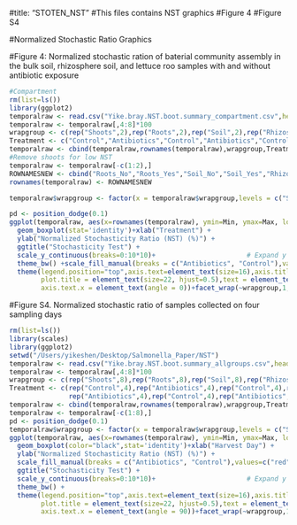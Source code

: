 #title: "STOTEN_NST"
#This files contains NST graphics
#Figure 4
#Figure S4


#Normalized Stochastic Ratio Graphics

#Figure 4: Normalized stochastic ration of baterial community assembly in the bulk soil, rhizosphere soil, and lettuce roo samples with and without antibiotic exposure
```r
#Compartment
rm(list=ls())
library(ggplot2)
temporalraw <- read.csv("Yike.bray.NST.boot.summary_compartment.csv",header = TRUE,row.names = 1)
temporalraw <- temporalraw[,4:8]*100
wrapgroup <- c(rep("Shoots",2),rep("Roots",2),rep("Soil",2),rep("Rhizosphere",2))
Treatment <- c("Control","Antibiotics","Control","Antibiotics","Control","Antibiotics","Control","Antibiotics")
temporalraw <- cbind(temporalraw,rownames(temporalraw),wrapgroup,Treatment)
#Remove shoots for low NST
temporalraw <- temporalraw[-c(1:2),]
ROWNAMESNEW <- cbind("Roots_No","Roots_Yes","Soil_No","Soil_Yes","Rhizo_No","Rhizo_Yes")
rownames(temporalraw) <- ROWNAMESNEW

temporalraw$wrapgroup <- factor(x = temporalraw$wrapgroup,levels = c("Soil","Rhizosphere","Roots"))

pd <- position_dodge(0.1)
ggplot(temporalraw, aes(x=rownames(temporalraw), ymin=Min, ymax=Max, lower=Quantile25, middle=Median, upper=Quantile75,fill=Treatment))+
  geom_boxplot(stat='identity')+xlab("Treatment") +
  ylab("Normalized Stochasticity Ratio (NST) (%)") +
  ggtitle("Stochasticity Test") +
  scale_y_continuous(breaks=0:10*10)+                       # Expand y range
  theme_bw() +scale_fill_manual(breaks = c("Antibiotics", "Control"),values=c("red", "blue"))+
  theme(legend.position="top",axis.text=element_text(size=16),axis.title=element_text(size=16),
        plot.title = element_text(size=22, hjust=0.5),text = element_text(size = 16),
        axis.text.x = element_text(angle = 0))+facet_wrap(~wrapgroup,1,scale="free_x")
```



#Figure S4. Normalized stochastic ratio of samples collected on four sampling days
```r
rm(list=ls())
library(scales)
library(ggplot2)
setwd("/Users/yikeshen/Desktop/Salmonella_Paper/NST")
temporalraw <- read.csv("Yike.bray.NST.boot.summary_allgroups.csv",header = TRUE,row.names = 1)
temporalraw <- temporalraw[,4:8]*100
wrapgroup <- c(rep("Shoots",8),rep("Roots",8),rep("Soil",8),rep("Rhizosphere",8))
Treatment <- c(rep("Control",4),rep("Antibiotics",4),rep("Control",4),rep("Antibiotics",4),rep("Control",4),
               rep("Antibiotics",4),rep("Control",4),rep("Antibiotics",4))
temporalraw <- cbind(temporalraw,rownames(temporalraw),wrapgroup,Treatment)
temporalraw <- temporalraw[-c(1:8),]
pd <- position_dodge(0.1)
temporalraw$wrapgroup <- factor(x = temporalraw$wrapgroup,levels = c("Soil","Rhizosphere","Roots"))
ggplot(temporalraw, aes(x=rownames(temporalraw), ymin=Min, ymax=Max, lower=Quantile25, middle=Median, upper=Quantile75, fill=Treatment))+
  geom_boxplot(color="black",stat='identity')+xlab("Harvest Day") +
  ylab("Normalized Stochasticity Ratio (NST) (%)") +
  scale_fill_manual(breaks = c("Antibiotics", "Control"),values=c("red", "blue"))+
  ggtitle("Stochasticity Test") +
  scale_y_continuous(breaks=0:10*10)+                       # Expand y range
  theme_bw() +
  theme(legend.position="top",axis.text=element_text(size=16),axis.title=element_text(size=16),
        plot.title = element_text(size=22, hjust=0.5),text = element_text(size = 16),
        axis.text.x = element_text(angle = 90))+facet_wrap(~wrapgroup,1,scales = "free_x")

```

